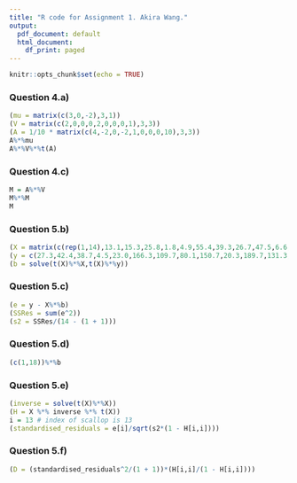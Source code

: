 ```yaml
---
title: "R code for Assignment 1. Akira Wang."
output:
  pdf_document: default
  html_document:
    df_print: paged
---
```


```r
knitr::opts_chunk$set(echo = TRUE)
```

### Question 4.a)
```r
(mu = matrix(c(3,0,-2),3,1))
(V = matrix(c(2,0,0,0,2,0,0,0,1),3,3))
(A = 1/10 * matrix(c(4,-2,0,-2,1,0,0,0,10),3,3))
A%*%mu
A%*%V%*%t(A)
```

### Question 4.c)
```r
M = A%*%V
M%*%M
M
```

### Question 5.b)
```r
(X = matrix(c(rep(1,14),13.1,15.3,25.8,1.8,4.9,55.4,39.3,26.7,47.5,6.6,94.7,61.1,135.6,47.6),14,2))
(y = c(27.3,42.4,38.7,4.5,23.0,166.3,109.7,80.1,150.7,20.3,189.7,131.3,404.2,149.0))
(b = solve(t(X)%*%X,t(X)%*%y))
```

### Question 5.c)
```r
(e = y - X%*%b)
(SSRes = sum(e^2))
(s2 = SSRes/(14 - (1 + 1)))
```

### Question 5.d)
```r
(c(1,18))%*%b
```

### Question 5.e)
```r
(inverse = solve(t(X)%*%X))
(H = X %*% inverse %*% t(X))
i = 13 # index of scallop is 13
(standardised_residuals = e[i]/sqrt(s2*(1 - H[i,i])))
```

### Question 5.f)
```r
(D = (standardised_residuals^2/(1 + 1))*(H[i,i]/(1 - H[i,i])))
```



